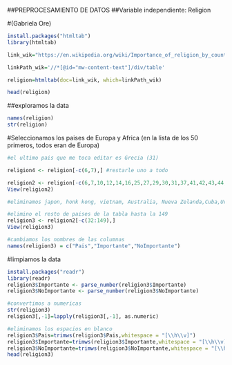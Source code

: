 ##PREPROCESAMIENTO DE DATOS 
##Variable independiente: Religion

#(Gabriela Ore)
```r
install.packages("htmltab")
library(htmltab)

link_wik="https://en.wikipedia.org/wiki/Importance_of_religion_by_country"

linkPath_wik='//*[@id="mw-content-text"]/div/table'

religion=htmltab(doc=link_wik, which=linkPath_wik)

head(religion)
```

##exploramos la data
```r
names(religion)
str(religion)
```

#Seleccionamos los paises de Europa y Africa (en la lista de los 50 primeros, todos eran de Europa)
```r
#el ultimo pais que me toca editar es Grecia (31)

religion4 <- religion[-c(6,7),] #restarle uno a todo

religion2 <- religion[-c(6,7,10,12,14,16,25,27,29,30,31,37,41,42,43,44,46,47,48),]
View(religion2)

#eliminamos japon, honk kong, vietnam, Australia, Nueva Zelanda,Cuba,Uruguay,canada,corea del sur, kazajistan, taiwan, israel,uzbekistan, belice,argentina, estados unidos, chile,singapur, jamaica

#elimino el resto de paises de la tabla hasta la 149
religion3 <- religion2[-c(32:149),]
View(religion3)

```

```r
#cambiamos los nombres de las columnas
names(religion3) = c("Pais","Importante","NoImportante")
```


#limpiamos la data
```r
install.packages("readr")
library(readr)
religion3$Importante <- parse_number(religion3$Importante)
religion3$NoImportante <- parse_number(religion3$NoImportante)

#convertimos a numericas
str(religion3)
religion3[,-1]=lapply(religion3[,-1], as.numeric)

#eliminamos los espacios en blanco
religion3$Pais=trimws(religion3$Pais,whitespace = "[\\h\\v]")
religion3$Importante=trimws(religion3$Importante,whitespace = "[\\h\\v]")
religion3$NoImportante=trimws(religion3$NoImportante,whitespace = "[\\h\\v]")
head(religion3)
```

